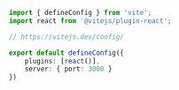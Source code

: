 ```typescript
 import { defineConfig } from 'vite';
 import react from '@vitejs/plugin-react';

 // https://vitejs.dev/config/

 export default defineConfig({
     plugins: [react()],
     server: { port: 3000 }
 })
 ```